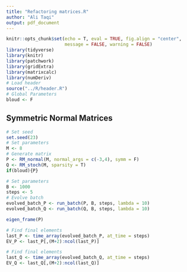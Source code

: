 ```yaml
---
title: "Refactoring matrices.R"
author: "Ali Taqi"
output: pdf_document
---
```


```r
knitr::opts_chunk$set(echo = T, eval = TRUE, fig.align = "center", 
                      message = FALSE, warning = FALSE)
library(tidyverse)
library(knitr)
library(patchwork)
library(gridExtra)
library(matrixcalc)
library(numDeriv)
# Load header
source("../R/header.R")
# Global Parameters
bloud <- F
```

## Symmetric Normal Matrices

```r
# Set seed
set.seed(23)
# Set parameters
M <- 8
# Generate matrix
P <- RM_normal(M, normal_args = c(-3,4), symm = F)
Q <- RM_stoch(M, sparsity = T)
if(bloud){P}
```

```r
# Set parameters
B <- 1000
steps <- 5
# Evolve batch
evolved_batch_P <- run_batch(P, B, steps, lambda = 10)
evolved_batch_Q <- run_batch(Q, B, steps, lambda = 10)
```

```r
eigen_frame(P)
```


```r
# Find final elements
last_P <- time_array(evolved_batch_P, at_time = steps)
EV_P <- last_P[,(M+2):ncol(last_P)]
```

```r
# Find final elements
last_Q <- time_array(evolved_batch_Q, at_time = steps)
EV_Q <- last_Q[,(M+2):ncol(last_Q)]
```

